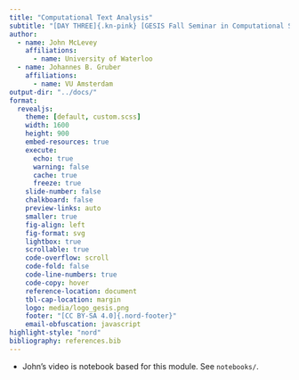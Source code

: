```yaml
---
title: "Computational Text Analysis"
subtitle: "[DAY THREE]{.kn-pink} [GESIS Fall Seminar in Computational Social Science]{.kn-blue}"
author:
  - name: John McLevey
    affiliations:
      - name: University of Waterloo
  - name: Johannes B. Gruber
    affiliations:
      - name: VU Amsterdam
output-dir: "../docs/"
format:
  revealjs:
    theme: [default, custom.scss]
    width: 1600
    height: 900
    embed-resources: true
    execute:
      echo: true
      warning: false
      cache: true
      freeze: true
    slide-number: false
    chalkboard: false
    preview-links: auto
    smaller: true
    fig-align: left
    fig-format: svg
    lightbox: true
    scrollable: true
    code-overflow: scroll
    code-fold: false
    code-line-numbers: true
    code-copy: hover
    reference-location: document
    tbl-cap-location: margin
    logo: media/logo_gesis.png
    footer: "[CC BY-SA 4.0]{.nord-footer}"
    email-obfuscation: javascript
highlight-style: "nord"
bibliography: references.bib
---
```


- John's video is notebook based for this module. See `notebooks/`.
